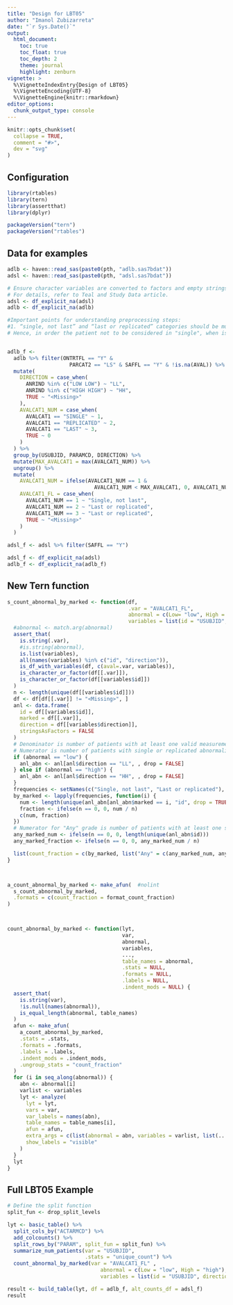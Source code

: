```yaml
---
title: "Design for LBT05"
author: "Imanol Zubizarreta"
date: "`r Sys.Date()`"
output:
  html_document:
    toc: true
    toc_float: true
    toc_depth: 2
    theme: journal
    highlight: zenburn
vignette: >
  %\VignetteIndexEntry{Design of LBT05}
  %\VignetteEncoding{UTF-8}
  %\VignetteEngine{knitr::rmarkdown}
editor_options: 
  chunk_output_type: console
---
```


```r
knitr::opts_chunk$set(
  collapse = TRUE,
  comment = "#>",
  dev = "svg"
)
```

## Configuration

```r
library(rtables)
library(tern)
library(assertthat)
library(dplyr)

packageVersion("tern")
packageVersion("rtables")
```

## Data for examples

```r
adlb <- haven::read_sas(paste0(pth, "adlb.sas7bdat"))
adsl <- haven::read_sas(paste0(pth, "adsl.sas7bdat"))

# Ensure character variables are converted to factors and empty strings and NAs are explicit missing levels.
# For details, refer to Teal and Study Data article.
adsl <- df_explicit_na(adsl)
adlb <- df_explicit_na(adlb)

#Important points for understanding preprocessing steps: 
#1. “single, not last” and “last or replicated” categories should be mutually exclusive. If a patient has abonormalities that meet both the "single, not last" and "last or replicated" criteria, then the patient will be counted only under the "last or replicated" category.
# Hence, in order the patient not to be considered in "single", when is "last or replicated" we are creating AVALCAT1_NUM, and using this variable to later create the final AVALCAT1_FL analysis variable. 


adlb_f <-
  adlb %>% filter(ONTRTFL == "Y" &
                    PARCAT2 == "LS" & SAFFL == "Y" & !is.na(AVAL)) %>%
  mutate(
    DIRECTION = case_when(
      ANRIND %in% c("LOW LOW") ~ "LL",
      ANRIND %in% c("HIGH HIGH") ~ "HH",
      TRUE ~ "<Missing>"
    ),
    AVALCAT1_NUM = case_when(
      AVALCAT1 == "SINGLE" ~ 1,
      AVALCAT1 == "REPLICATED" ~ 2,
      AVALCAT1 == "LAST" ~ 3,
      TRUE ~ 0
    )
  ) %>%
  group_by(USUBJID, PARAMCD, DIRECTION) %>%
  mutate(MAX_AVALCAT1 = max(AVALCAT1_NUM)) %>%
  ungroup() %>%
  mutate(
    AVALCAT1_NUM = ifelse(AVALCAT1_NUM == 1 &
                            AVALCAT1_NUM < MAX_AVALCAT1, 0, AVALCAT1_NUM),
    AVALCAT1_FL = case_when(
      AVALCAT1_NUM == 1 ~ "Single, not last",
      AVALCAT1_NUM == 2 ~ "Last or replicated",
      AVALCAT1_NUM == 3 ~ "Last or replicated",
      TRUE ~ "<Missing>"
    )
  ) 

adsl_f <- adsl %>% filter(SAFFL == "Y")

adsl_f <- df_explicit_na(adsl)
adlb_f <- df_explicit_na(adlb_f) 
```

## New Tern function

```r
s_count_abnormal_by_marked <- function(df,
                                       .var = "AVALCAT1_FL",
                                       abnormal = c(Low= "low", High = "high"),
                                       variables = list(id = "USUBJID", direction = "DIRECTION")) {
  #abnormal <- match.arg(abnormal)
  assert_that(
    is.string(.var),
    #is.string(abnormal),
    is.list(variables),
    all(names(variables) %in% c("id", "direction")),
    is_df_with_variables(df, c(aval=.var, variables)),
    is_character_or_factor(df[[.var]]),
    is_character_or_factor(df[[variables$id]])
  )
  n <- length(unique(df[[variables$id]]))
  df <- df[df[[.var]] != "<Missing>", ]
  anl <- data.frame(
    id = df[[variables$id]],
    marked = df[[.var]],
    direction = df[[variables$direction]],
    stringsAsFactors = FALSE
  )
  # Denominator is number of patients with at least one valid measurement during treatment
  # Numerator is number of patients with single or replicated abnormalities
  if (abnormal == "low") {
    anl_abn <- anl[anl$direction == "LL", , drop = FALSE]
  } else if (abnormal == "high") {
    anl_abn <- anl[anl$direction == "HH", , drop = FALSE]
  }
  frequencies <- setNames(c("Single, not last", "Last or replicated"), c("Single, not last", "Last or replicated"))
  by_marked <- lapply(frequencies, function(i) {
    num <- length(unique(anl_abn[anl_abn$marked == i, "id", drop = TRUE]))
    fraction <- ifelse(n == 0, 0, num / n)
    c(num, fraction)
  })
  # Numerator for "Any" grade is number of patients with at least one single/replicated abnormality
  any_marked_num <- ifelse(n == 0, 0, length(unique(anl_abn$id)))
  any_marked_fraction <- ifelse(n == 0, 0, any_marked_num / n)

  list(count_fraction = c(by_marked, list("Any" = c(any_marked_num, any_marked_fraction))))
}



a_count_abnormal_by_marked <- make_afun(  #nolint
  s_count_abnormal_by_marked,
  .formats = c(count_fraction = format_count_fraction)
)



count_abnormal_by_marked <- function(lyt,
                                     var,
                                     abnormal,
                                     variables,
                                     ...,
                                     table_names = abnormal,
                                     .stats = NULL,
                                     .formats = NULL,
                                     .labels = NULL,
                                     .indent_mods = NULL) {
  assert_that(
    is.string(var),
    !is.null(names(abnormal)),
    is_equal_length(abnormal, table_names)
  )
  afun <- make_afun(
    a_count_abnormal_by_marked,
    .stats = .stats,
    .formats = .formats,
    .labels = .labels,
    .indent_mods = .indent_mods,
    .ungroup_stats = "count_fraction"
  )
  for (i in seq_along(abnormal)) {
    abn <- abnormal[i]
    varlist <- variables
    lyt <- analyze(
      lyt = lyt,
      vars = var,
      var_labels = names(abn),
      table_names = table_names[i],
      afun = afun,
      extra_args = c(list(abnormal = abn, variables = varlist, list(...))),
      show_labels = "visible"
    )
  }
  lyt
}


```


## Full LBT05 Example
```r
# Define the split function
split_fun <- drop_split_levels

lyt <- basic_table() %>%
  split_cols_by("ACTARMCD") %>%
  add_colcounts() %>%
  split_rows_by("PARAM", split_fun = split_fun) %>%
  summarize_num_patients(var = "USUBJID",
                         .stats = "unique_count") %>%
  count_abnormal_by_marked(var = "AVALCAT1_FL" ,
                              abnormal = c(Low = "low", High = "high"),
                              variables = list(id = "USUBJID", direction = "DIRECTION"))

result <- build_table(lyt, df = adlb_f, alt_counts_df = adsl_f)
result
```
